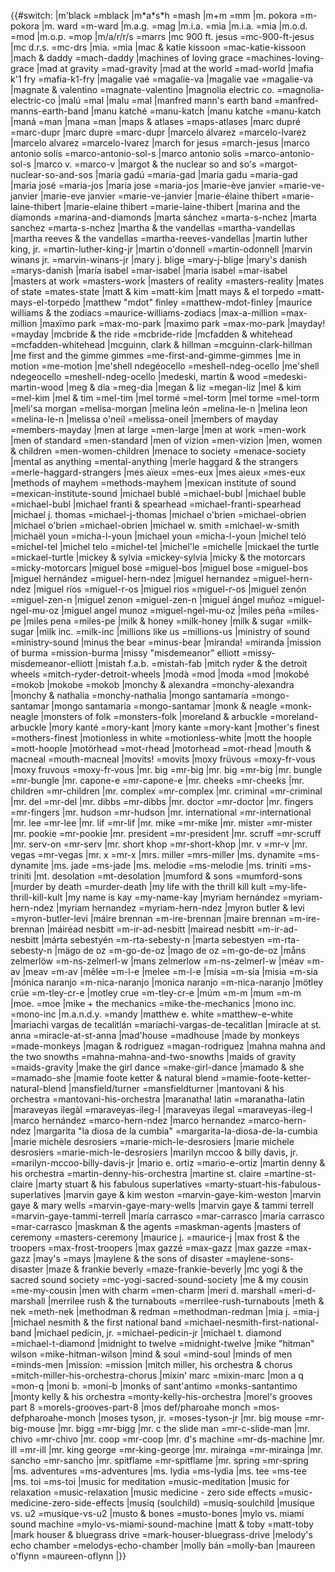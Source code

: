 <noinclude>
{{notice|This is a subtemplate of BillboardDecode, and should not be called directly}}</noinclude><includeonly>{{#switch:{{lc:{{{1}}}}}
|m'black =mblack
|m*a*s*h =mash
|m+m =mm
|m. pokora =m-pokora
|m. ward =m-ward
|m.a.g. =mag
|m.i.a. =mia
|m.i.a. =mia
|m.o.d. =mod
|m.o.p. =mop
|m/a/r/r/s =marrs
|mc 900 ft. jesus =mc-900-ft-jesus
|mc d.r.s. =mc-drs
|mia. =mia
|mac & katie kissoon =mac-katie-kissoon
|mach & daddy =mach-daddy
|machines of loving grace =machines-loving-grace
|mad at gravity =mad-gravity
|mad at the world =mad-world
|mafia k'1 fry =mafia-k1-fry
|magalie vaé =magalie-va
|magalie vae =magalie-va
|magnate & valentino =magnate-valentino
|magnolia electric co. =magnolia-electric-co
|malú =mal
|malu =mal
|manfred mann's earth band =manfred-manns-earth-band
|manu katché =manu-katch
|manu katche =manu-katch
|maná =man
|mana =man
|maps & atlases =maps-atlases
|marc dupré =marc-dupr
|marc dupre =marc-dupr
|marcelo álvarez =marcelo-lvarez
|marcelo alvarez =marcelo-lvarez
|march for jesus =march-jesus
|marco antonio solís =marco-antonio-sol-s
|marco antonio solis =marco-antonio-sol-s
|marco v. =marco-v
|margot & the nuclear so and so's =margot-nuclear-so-and-sos
|maria gadú =maria-gad
|maria gadu =maria-gad
|maria josé =maria-jos
|maria jose =maria-jos
|marie-ève janvier =marie-ve-janvier
|marie-eve janvier =marie-ve-janvier
|marie-élaine thibert =marie-laine-thibert
|marie-elaine thibert =marie-laine-thibert
|marina and the diamonds =marina-and-diamonds
|marta sánchez =marta-s-nchez
|marta sanchez =marta-s-nchez
|martha & the vandellas =martha-vandellas
|martha reeves & the vandellas =martha-reeves-vandellas
|martin luther king, jr. =martin-luther-king-jr
|martin o'donnell =martin-odonnell
|marvin winans jr. =marvin-winans-jr
|mary j. blige =mary-j-blige
|mary's danish =marys-danish
|maría isabel =mar-isabel
|maria isabel =mar-isabel
|masters at work =masters-work
|masters of reality =masters-reality
|mates of state =mates-state
|matt & kim =matt-kim
|matt mays & el torpedo =matt-mays-el-torpedo
|matthew "mdot" finley =matthew-mdot-finley
|maurice williams & the zodiacs =maurice-williams-zodiacs
|max-a-million =max-million
|maxïmo park =max-mo-park
|maximo park =max-mo-park
|mayday! =mayday
|mcbride & the ride =mcbride-ride
|mcfadden & whitehead =mcfadden-whitehead
|mcguinn, clark & hillman =mcguinn-clark-hillman
|me first and the gimme gimmes =me-first-and-gimme-gimmes
|me in motion =me-motion
|me'shell ndegéocello =meshell-ndeg-ocello
|me'shell ndegeocello =meshell-ndeg-ocello
|medeski, martin & wood =medeski-martin-wood
|meg & dia =meg-dia
|megan & liz =megan-liz
|mel & kim =mel-kim
|mel & tim =mel-tim
|mel tormé =mel-torm
|mel torme =mel-torm
|meli'sa morgan =melisa-morgan
|melina león =melina-le-n
|melina leon =melina-le-n
|melissa o'neil =melissa-oneil
|members of mayday =members-mayday
|men at large =men-large
|men at work =men-work
|men of standard =men-standard
|men of vizion =men-vizion
|men, women & children =men-women-children
|menace to society =menace-society
|mental as anything =mental-anything
|merle haggard & the strangers =merle-haggard-strangers
|mes aïeux =mes-eux
|mes aieux =mes-eux
|methods of mayhem =methods-mayhem
|mexican institute of sound =mexican-institute-sound
|michael bublé =michael-bubl
|michael buble =michael-bubl
|michael franti & spearhead =michael-franti-spearhead
|michael j. thomas =michael-j-thomas
|michael o'brien =michael-obrien
|michael o'brien =michael-obrien
|michael w. smith =michael-w-smith
|michaël youn =micha-l-youn
|michael youn =micha-l-youn
|michel teló =michel-tel
|michel telo =michel-tel
|michel'le =michelle
|mickael the turtle =mickael-turtle
|mickey & sylvia =mickey-sylvia
|micky & the motorcars =micky-motorcars
|miguel bosé =miguel-bos
|miguel bose =miguel-bos
|miguel hernández =miguel-hern-ndez
|miguel hernandez =miguel-hern-ndez
|miguel ríos =miguel-r-os
|miguel rios =miguel-r-os
|miguel zenón =miguel-zen-n
|miguel zenon =miguel-zen-n
|miguel ángel muñoz =miguel-ngel-mu-oz
|miguel angel munoz =miguel-ngel-mu-oz
|miles peña =miles-pe
|miles pena =miles-pe
|milk & honey =milk-honey
|milk & sugar =milk-sugar
|milk inc. =milk-inc
|millions like us =millions-us
|ministry of sound =ministry-sound
|minus the bear =minus-bear
|miranda! =miranda
|mission of burma =mission-burma
|missy "misdemeanor" elliott =missy-misdemeanor-elliott
|mistah f.a.b. =mistah-fab
|mitch ryder & the detroit wheels =mitch-ryder-detroit-wheels
|modà =mod
|moda =mod
|mokobé =mokob
|mokobe =mokob
|monchy & alexandra =monchy-alexandra
|monchy & nathalia =monchy-nathalia
|mongo santamaría =mongo-santamar
|mongo santamaria =mongo-santamar
|monk & neagle =monk-neagle
|monsters of folk =monsters-folk
|moreland & arbuckle =moreland-arbuckle
|mory kanté =mory-kant
|mory kante =mory-kant
|mother's finest =mothers-finest
|motionless in white =motionless-white
|mott the hoople =mott-hoople
|motörhead =mot-rhead
|motorhead =mot-rhead
|mouth & macneal =mouth-macneal
|movits! =movits
|moxy früvous =moxy-fr-vous
|moxy fruvous =moxy-fr-vous
|mr. big =mr-big
|mr. big =mr-big
|mr. bungle =mr-bungle
|mr. capone-e =mr-capone-e
|mr. cheeks =mr-cheeks
|mr. children =mr-children
|mr. complex =mr-complex
|mr. criminal =mr-criminal
|mr. del =mr-del
|mr. dibbs =mr-dibbs
|mr. doctor =mr-doctor
|mr. fingers =mr-fingers
|mr. hudson =mr-hudson
|mr. international =mr-international
|mr. lee =mr-lee
|mr. lif =mr-lif
|mr. mike =mr-mike
|mr. mister =mr-mister
|mr. pookie =mr-pookie
|mr. president =mr-president
|mr. scruff =mr-scruff
|mr. serv-on =mr-serv
|mr. short khop =mr-short-khop
|mr. v =mr-v
|mr. vegas =mr-vegas
|mr. x =mr-x
|mrs. miller =mrs-miller
|ms. dynamite =ms-dynamite
|ms. jade =ms-jade
|ms. melodie =ms-melodie
|ms. triniti =ms-triniti
|mt. desolation =mt-desolation
|mumford & sons =mumford-sons
|murder by death =murder-death
|my life with the thrill kill kult =my-life-thrill-kill-kult
|my name is kay =my-name-kay
|myriam hernández =myriam-hern-ndez
|myriam hernandez =myriam-hern-ndez
|myron butler & levi =myron-butler-levi
|máire brennan =m-ire-brennan
|maire brennan =m-ire-brennan
|máiréad nesbitt =m-ir-ad-nesbitt
|mairead nesbitt =m-ir-ad-nesbitt
|márta sebestyén =m-rta-sebesty-n
|marta sebestyen =m-rta-sebesty-n
|mägo de oz =m-go-de-oz
|mago de oz =m-go-de-oz
|måns zelmerlöw =m-ns-zelmerl-w
|mans zelmerlow =m-ns-zelmerl-w
|méav =m-av
|meav =m-av
|mêlée =m-l-e
|melee =m-l-e
|mísia =m-sia
|misia =m-sia
|mónica naranjo =m-nica-naranjo
|monica naranjo =m-nica-naranjo
|mötley crüe =m-tley-cr-e
|motley crue =m-tley-cr-e
|múm =m-m
|mum =m-m
|moe. =moe
|mike + the mechanics =mike-the-mechanics
|mono inc. =mono-inc
|m.a.n.d.y. =mandy
|matthew e. white =matthew-e-white
|mariachi vargas de tecalitlán =mariachi-vargas-de-tecalitlan
|miracle at st. anna =miracle-at-st-anna
|mad'house =madhouse
|made by monkeys =made-monkeys
|magan & rodriguez =magan-rodriguez
|mahna mahna and the two snowths =mahna-mahna-and-two-snowths
|maids of gravity =maids-gravity
|make the girl dance =make-girl-dance
|mamado & she =mamado-she
|mamie foote ketter & natural blend =mamie-foote-ketter-natural-blend
|mansfield/turner =mansfieldturner
|mantovani & his orchestra =mantovani-his-orchestra
|maranatha! latin =maranatha-latin
|maraveyas ilegàl =maraveyas-ileg-l
|maraveyas ilegal =maraveyas-ileg-l
|marco hernández =marco-hern-ndez
|marco hernandez =marco-hern-ndez
|margarita "la diosa de la cumbia" =margarita-la-diosa-de-la-cumbia
|marie michèle desrosiers =marie-mich-le-desrosiers
|marie michele desrosiers =marie-mich-le-desrosiers
|marilyn mccoo & billy davis, jr. =marilyn-mccoo-billy-davis-jr
|mario e. ortiz =mario-e-ortiz
|martin denny & his orchestra =martin-denny-his-orchestra
|martine st. claire =martine-st-claire
|marty stuart & his fabulous superlatives =marty-stuart-his-fabulous-superlatives
|marvin gaye & kim weston =marvin-gaye-kim-weston
|marvin gaye & mary wells =marvin-gaye-mary-wells
|marvin gaye & tammi terrell =marvin-gaye-tammi-terrell
|maría carrasco =mar-carrasco
|maria carrasco =mar-carrasco
|maskman & the agents =maskman-agents
|masters of ceremony =masters-ceremony
|maurice j. =maurice-j
|max frost & the troopers =max-frost-troopers
|max gazzé =max-gazz
|max gazze =max-gazz
|may's =mays
|maylene & the sons of disaster =maylene-sons-disaster
|maze & frankie beverly =maze-frankie-beverly
|mc yogi & the sacred sound society =mc-yogi-sacred-sound-society
|me & my cousin =me-my-cousin
|men with charm =men-charm
|meri d. marshall =meri-d-marshall
|merrilee rush & the turnabouts =merrilee-rush-turnabouts
|meth & nek =meth-nek
|methodman & redman =methodman-redman
|mia j. =mia-j
|michael nesmith & the first national band =michael-nesmith-first-national-band
|michael pedicin, jr. =michael-pedicin-jr
|michael t. diamond =michael-t-diamond
|midnight to twelve =midnight-twelve
|mike "hitman" wilson =mike-hitman-wilson
|mind & soul =mind-soul
|minds of men =minds-men
|mission: =mission
|mitch miller, his orchestra & chorus =mitch-miller-his-orchestra-chorus
|mixin' marc =mixin-marc
|mon a q =mon-q
|moni b. =moni-b
|monks of sant'antimo =monks-santantimo
|monty kelly & his orchestra =monty-kelly-his-orchestra
|morel's grooves part 8 =morels-grooves-part-8
|mos def/pharoahe monch =mos-defpharoahe-monch
|moses tyson, jr. =moses-tyson-jr
|mr. big mouse =mr-big-mouse
|mr. bigg =mr-bigg
|mr. c the slide man =mr-c-slide-man
|mr. chivo =mr-chivo
|mr. coop =mr-coop
|mr. d's machine =mr-ds-machine
|mr. ill =mr-ill
|mr. king george =mr-king-george
|mr. mirainga =mr-mirainga
|mr. sancho =mr-sancho
|mr. spitflame =mr-spitflame
|mr. spring =mr-spring
|ms. adventures =ms-adventures
|ms. lydia =ms-lydia
|ms. tee =ms-tee
|ms. toi =ms-toi
|music for meditation =music-meditation
|music for relaxation =music-relaxation
|music medicine - zero side effects =music-medicine-zero-side-effects
|musiq (soulchild) =musiq-soulchild
|musique vs. u2 =musique-vs-u2
|musto & bones =musto-bones
|mylo vs. miami sound machine =mylo-vs-miami-sound-machine
|matt & toby =matt-toby
|mark houser & bluegrass drive =mark-houser-bluegrass-drive
|melody's echo chamber =melodys-echo-chamber
|molly bán =molly-ban
|maureen o'flynn =maureen-oflynn
|{{urlencode:{{{1}}}}}}}</includeonly>